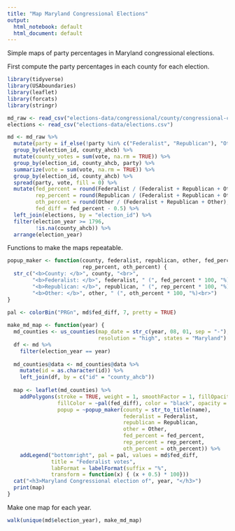 ```yaml
---
title: "Map Maryland Congressional Elections"
output:
  html_notebook: default
  html_document: default
---
```


Simple maps of party percentages in Maryland congressional elections.

First compute the party percentages in each county for each election.

```r
library(tidyverse)
library(USAboundaries)
library(leaflet)
library(forcats)
library(stringr)

md_raw <- read_csv("elections-data/congressional/county/congressional-counties-md.csv")
elections <- read_csv("elections-data/elections.csv")

md <- md_raw %>% 
  mutate(party = if_else(!party %in% c("Federalist", "Republican"), "Other", party)) %>% 
  group_by(election_id, county_ahcb) %>% 
  mutate(county_votes = sum(vote, na.rm = TRUE)) %>% 
  group_by(election_id, county_ahcb, party) %>% 
  summarize(vote = sum(vote, na.rm = TRUE)) %>% 
  group_by(election_id, county_ahcb) %>% 
  spread(party, vote, fill = 0) %>% 
  mutate(fed_percent = round(Federalist / (Federalist + Republican + Other), 3),
         rep_percent = round(Republican / (Federalist + Republican + Other), 3),
         oth_percent = round(Other / (Federalist + Republican + Other), 3),
         fed_diff = fed_percent - 0.5) %>% 
  left_join(elections, by = "election_id") %>% 
  filter(election_year >= 1796, 
         !is.na(county_ahcb)) %>%
  arrange(election_year) 
```

Functions to make the maps repeatable.

```r
popup_maker <- function(county, federalist, republican, other, fed_percent,
                        rep_percent, oth_percent) {
  str_c("<b>County: </b>", county, "<br>",
        "<b>Federalist: </b>", federalist, " (", fed_percent * 100, "%)<br>",
        "<b>Republican: </b>", republican, " (", rep_percent * 100, "%)<br>",
        "<b>Other: </b>", other, " (", oth_percent * 100, "%)<br>")
}

pal <- colorBin("PRGn", md$fed_diff, 7, pretty = TRUE)
  
make_md_map <- function(year) {
  md_counties <- us_counties(map_date = str_c(year, 08, 01, sep = "-"),
                             resolution = "high", states = "Maryland")
  df <- md %>% 
    filter(election_year == year) 
  
  md_counties@data <- md_counties@data %>% 
    mutate(id = as.character(id)) %>% 
    left_join(df, by = c("id" = "county_ahcb"))
  
  map <- leaflet(md_counties) %>% 
    addPolygons(stroke = TRUE, weight = 1, smoothFactor = 1, fillOpacity = 1,
                fillColor = ~pal(fed_diff), color = "black", opacity = 1,
                popup = ~popup_maker(county = str_to_title(name),
                                     federalist = Federalist,
                                     republican = Republican,
                                     other = Other,
                                     fed_percent = fed_percent,
                                     rep_percent = rep_percent,
                                     oth_percent = oth_percent)) %>% 
    addLegend("bottomright", pal = pal, values = md$fed_diff,
              title = "Federalist votes", 
              labFormat = labelFormat(suffix = "%",
              transform = function(x) { (x + 0.5) * 100}))
  cat("<h3>Maryland Congressional election of", year, "</h3>")
  print(map)
}
```

Make one map for each year.

```r
walk(unique(md$election_year), make_md_map)
```

